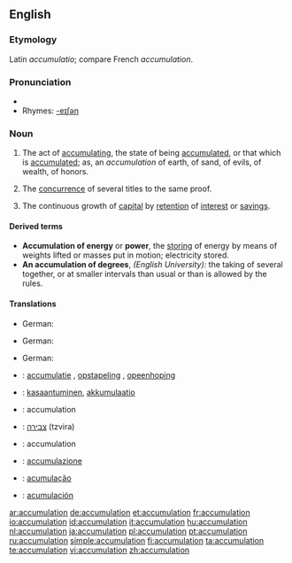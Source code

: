 ==English==

===Etymology===
Latin ''accumulatio''; compare French ''accumulation''.

===Pronunciation===
*{{audio|en-us-accumulation.ogg|Audio (US)}}
*Rhymes: [[Rhymes:English:-eɪʃǝn|-eɪʃǝn]]

===Noun===
{{en-noun}}

# The act of [[accumulating]], the state of being [[accumulated]], or that which is [[accumulated]]; as, an ''accumulation'' of earth, of sand, of evils, of wealth, of honors.
# {{law}} The [[concurrence]] of several titles to the same proof.
# {{finance}} The continuous growth of [[capital]] by [[retention]] of [[interest]] or [[savings]].

====Derived terms====
*'''Accumulation of energy''' or '''power''', the [[storing]] of energy by means of weights lifted or masses put in motion; electricity stored.
*'''An accumulation of degrees''', ''(English University):'' the taking of several together, or at smaller intervals than usual or than is allowed by the rules.

====Translations====
{{trans-top|the act of accumulating, the state of being accumulated}}
* German: {{t+|de|Anhäufung|f}}
{{trans-mid}}
{{trans-bottom}}

{{trans-top|the concurrence of several titles to the same proof}}
* German: {{t+|de|Anhäufung|f}}
{{trans-mid}}
{{trans-bottom}}

{{trans-top|the continuous growth of capital by retention of interest or savings}}
* German: {{t+|de|Anhäufung|f}}
{{trans-mid}}
{{trans-bottom}}

{{checktrans-top}}
*{{ttbc|Dutch}}: [[accumulatie]] {{f}}, [[opstapeling]] {{f}}, [[opeenhoping]] {{f}}
*{{ttbc|Finnish}}: [[kasaantuminen]], [[akkumulaatio]]
*{{ttbc|French}}: accumulation {{f}}
*{{ttbc|Hebrew}}: [[צבירה]] (tzvira) {{f}}
{{checktrans-mid}}
*{{ttbc|Interlingua}}: accumulation
*{{ttbc|Italian}}: [[accumulazione]]
*{{ttbc|Portuguese}}: [[acumulação]]
*{{ttbc|Spanish}}: [[acumulación]] {{f}}
{{checktrans-bottom}}

[[ar:accumulation]]
[[de:accumulation]]
[[et:accumulation]]
[[fr:accumulation]]
[[io:accumulation]]
[[id:accumulation]]
[[it:accumulation]]
[[hu:accumulation]]
[[nl:accumulation]]
[[ja:accumulation]]
[[pl:accumulation]]
[[pt:accumulation]]
[[ru:accumulation]]
[[simple:accumulation]]
[[fi:accumulation]]
[[ta:accumulation]]
[[te:accumulation]]
[[vi:accumulation]]
[[zh:accumulation]]
